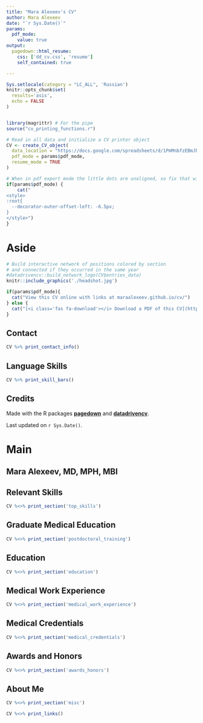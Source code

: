 ```yaml
---
title: "Mara Alexeev's CV"
author: Mara Alexeev
date: "`r Sys.Date()`"
params:
  pdf_mode:
    value: true
output:
  pagedown::html_resume:
    css: ['dd_cv.css', 'resume']
    self_contained: true

---
```


```r
Sys.setlocale(category = "LC_ALL", 'Russian')
knitr::opts_chunk$set(
  results='asis', 
  echo = FALSE
)


library(magrittr) # For the pipe
source("cv_printing_functions.r")

# Read in all data and initialize a CV printer object
CV <- create_CV_object(
  data_location = "https://docs.google.com/spreadsheets/d/1PmMnbfzEBmJhW71NHlgDGSlvhLdd4MQRCHSDBBNWqtQ",  
  pdf_mode = params$pdf_mode,
  resume_mode = TRUE
)
```


```r
# When in pdf export mode the little dots are unaligned, so fix that with some conditional CSS.
if(params$pdf_mode) {
    cat("
<style>
:root{
  --decorator-outer-offset-left: -6.5px;
}
</style>")
}
```


Aside
================================================================================

```r
# Build interactive network of positions colored by section
# and connected if they occurred in the same year
#datadrivencv::build_network_logo(CV$entries_data)
knitr::include_graphics('./headshot.jpg')
```


```r
if(params$pdf_mode){
  cat("View this CV online with links at maraalexeev.github.io/cv/")
} else {
  cat("[<i class='fas fa-download'></i> Download a PDF of this CV](https://github.com/MaraAlexeev/cv/raw/master/docs/Mara_Alexeev_public_cv.pdf)")
}
```

Contact {#contact}
--------------------------------------------------------------------------------

```r
CV %>% print_contact_info()
```



Language Skills {#skills}
--------------------------------------------------------------------------------

```r
CV %>% print_skill_bars()
```



Credits {#credits}
--------------------------------------------------------------------------------

Made with the R packages [**pagedown**](https://github.com/rstudio/pagedown) and [**datadrivencv**](https://github.com/nstrayer/datadrivencv). 

Last updated on `r Sys.Date()`.



Main
================================================================================

Mara Alexeev, MD, MPH, MBI {#title}
--------------------------------------------------------------------------------

<!-- ```{r} -->
<!-- # Note the special double pipe so we modify the CV object in place -->
<!-- CV %<>% print_text_block("intro")  -->
<!-- ``` -->

Relevant Skills {data-icon=fingerprint data-concise=true}
--------------------------------------------------------------------------------

```r
CV %<>% print_section('top_skills')
```

Graduate Medical Education  {data-icon=hospital data-concise=true}
--------------------------------------------------------------------------------

```r
CV %<>% print_section('postdoctoral_training')
```

Education {data-icon=graduation-cap data-concise=true}
--------------------------------------------------------------------------------

```r
CV %<>% print_section('education')
```




<!-- ::: aside -->
<!-- ```{r} -->
<!-- CV %<>% print_text_block('postdoctoral_training') -->
<!-- ``` -->
<!-- ::: -->

Medical Work Experience {data-icon=user-md data-concise=true}
--------------------------------------------------------------------------------

```r
CV %<>% print_section('medical_work_experience')
```

<!-- These breaks just force a new page so section doesn't get cut off -->

Medical Credentials  {data-icon=medkit data-concise=true}
--------------------------------------------------------------------------------

```r
CV %<>% print_section('medical_credentials')
```

Awards and Honors  {data-icon=star data-concise=true}
--------------------------------------------------------------------------------

```r
CV %<>% print_section('awards_honors')
```

<!-- ::: aside -->
<!-- ```{r} -->
<!-- CV %<>% print_text_block('awards_honors') -->
<!-- ``` -->
<!-- ::: -->

About Me {data-icon=flag data-concise=true}
--------------------------------------------------------------------------------

```r
CV %<>% print_section('misc')
```

```r
CV %<>% print_links()
```

